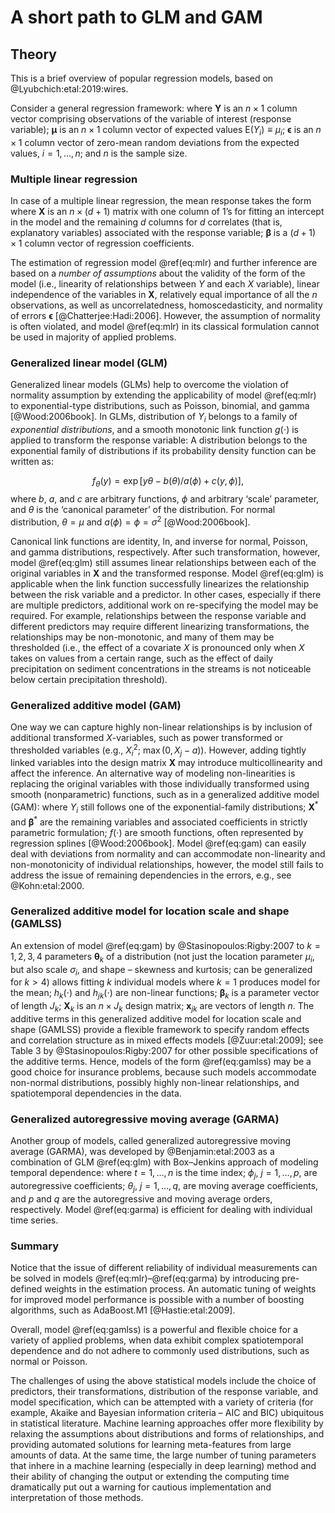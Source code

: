 # A short path to GLM and GAM {#GLM}

## Theory 

This is a brief overview of popular regression models, based on @Lyubchich:etal:2019:wires.

Consider a general regression framework:
\begin{equation}
    (\#eq:general)
    \mathbf{Y} = \boldsymbol{\mu} + \boldsymbol{\epsilon},
\end{equation}
where $\mathbf{Y}$ is an $n\times1$ column vector comprising observations of the variable of interest (response variable); $\boldsymbol{\mu}$ is an $n\times1$ column vector of expected values $\mathrm{E}(Y_i) \equiv \mu_i$; $\boldsymbol{\epsilon}$ is an $n\times1$ column vector of zero-mean random deviations from the expected values, $i = 1,\ldots,n$; and $n$ is the sample size.

### Multiple linear regression

In case of a multiple linear regression, the mean response takes the form 
\begin{equation}
    (\#eq:mlr)
    \boldsymbol{\mu} = \mathbf{X}\boldsymbol{\beta},
\end{equation}
where $\mathbf{X}$ is an $n\times(d+1)$ matrix with one column of 1's for fitting an intercept in the model and the remaining $d$ columns for $d$ correlates (that is, explanatory variables) associated with the response variable; $\boldsymbol{\beta}$ is a $(d+1)\times 1$ column vector of regression coefficients.

The estimation of regression model \@ref(eq:mlr) and further inference are based on a _number of assumptions_ about the validity of the form of the model (i.e., linearity of relationships between $Y$ and each $X$ variable), linear independence of the variables in $\mathbf{X}$, relatively equal importance of all the $n$ observations, as well as uncorrelatedness, homoscedasticity, and normality of errors $\boldsymbol{\epsilon}$ [@Chatterjee:Hadi:2006]. However, the assumption of normality is often violated, and model \@ref(eq:mlr) in its classical formulation cannot be used in majority of applied problems.

### Generalized linear model (GLM)

Generalized linear models (GLMs) help to overcome the violation of normality assumption by extending the applicability of model \@ref(eq:mlr) to exponential-type distributions, such as Poisson, binomial, and gamma [@Wood:2006book]. In GLMs, distribution of $Y_i$ belongs to a family of _exponential distributions_, and a smooth monotonic link function $g(\cdot)$ is applied to transform the response variable:
\begin{equation}
    (\#eq:glm)
    g(\boldsymbol{\mu}) = \mathbf{X}\boldsymbol{\beta}.
\end{equation}
A distribution belongs to the exponential family of distributions if its probability density function can be written as:

$$f_{\theta}(y) = \exp[{y\theta - b(\theta)}/a(\phi) + c(y, \phi)],$$
where $b$, $a$, and $c$ are arbitrary functions, $\phi$ and arbitrary 'scale' parameter, and $\theta$ is the 'canonical parameter' of the distribution. For normal distribution, $\theta = \mu$ and $a(\phi) = \phi= \sigma^2$ [@Wood:2006book].

Canonical link functions are identity, ln, and inverse for normal, Poisson, and gamma distributions, respectively. After such transformation, however, model \@ref(eq:glm) still assumes linear relationships between each of the original variables in $\mathbf{X}$ and the transformed response. Model \@ref(eq:glm) is applicable when the link function successfully linearizes the relationship between the risk variable and a predictor. In other cases, especially if there are multiple predictors, additional work on re-specifying the model may be required. For example, relationships between the response variable and different predictors may require different linearizing transformations, the relationships may be non-monotonic, and many of them may be thresholded (i.e., the effect of a covariate $X$ is pronounced only when $X$ takes on values from a certain range, such as the effect of daily precipitation on sediment concentrations in the streams is not noticeable below certain precipitation threshold). 

### Generalized additive model (GAM)

One way we can capture highly non-linear relationships is by inclusion of additional transformed $X$-variables, such as power transformed or thresholded variables (e.g., $X_i^2$; $\max(0, X_j - a)$). However, adding tightly linked variables into the design matrix $\mathbf{X}$ may introduce multicollinearity and affect the inference. An alternative way of modeling non-linearities is replacing the original variables with those individually transformed using smooth (nonparametric) functions, such as in a generalized additive model (GAM):
\begin{equation}
    (\#eq:gam)
    g(\boldsymbol{\mu}) = \mathbf{X}^*\boldsymbol{\beta}^* + f_1(X_1) + f_2(X_2) + f_3(X_3,X_4) + \ldots,
\end{equation}
where $Y_i$ still follows one of the exponential-family distributions; $\mathbf{X}^*$ and $\boldsymbol{\beta}^*$ are the remaining variables and associated coefficients in strictly parametric formulation; $f(\cdot)$ are smooth functions, often represented by regression splines [@Wood:2006book]. Model \@ref(eq:gam) can easily deal with deviations from normality and can accommodate non-linearity and non-monotonicity of individual relationships, however, the model still fails to address the issue of remaining dependencies in the errors, e.g., see @Kohn:etal:2000.

### Generalized additive model for location scale and shape (GAMLSS)

An extension of model \@ref(eq:gam) by @Stasinopoulos:Rigby:2007 to $k=1,2,3,4$ parameters $\boldsymbol{\theta}_k$ of a distribution (not just the location parameter $\mu_i$, but also scale $\sigma_i$, and shape -- skewness and kurtosis; can be generalized for $k>4$) allows fitting $k$ individual models 
\begin{equation}
   (\#eq:gamlss)
    g_k(\boldsymbol{\theta}_k) = h_k\left(\mathbf{X}_k,\boldsymbol{\beta}_k\right) + \sum_{j=1}^{J_k}h_{jk}(\mathbf{x}_{jk}),
\end{equation}
where $k=1$ produces model for the mean; $h_k(\cdot)$ and $h_{jk}(\cdot)$ are non-linear functions; $\boldsymbol{\beta}_k$ is a parameter vector of length $J_k$; $\mathbf{X}_k$ is an $n\times J_k$ design matrix; $\mathbf{x}_{jk}$ are vectors of length $n$. The additive terms in this generalized additive model for location scale and shape (GAMLSS) provide a flexible framework to specify random effects and correlation structure as in mixed effects models [@Zuur:etal:2009]; see Table 3 by @Stasinopoulos:Rigby:2007 for other possible specifications of the additive terms. Hence, models of the form \@ref(eq:gamlss) may be a good choice for insurance problems, because such models accommodate non-normal distributions, possibly highly non-linear relationships, and spatiotemporal dependencies in the data.

### Generalized autoregressive moving average (GARMA)

Another group of models, called generalized autoregressive moving average (GARMA), was developed by @Benjamin:etal:2003 as a combination of GLM \@ref(eq:glm) with Box--Jenkins approach of modeling temporal dependence:
\begin{equation}
    (\#eq:garma)
    g(\boldsymbol{\mu}_t) = \eta_t = \mathbf{X}_t\boldsymbol{\beta} + \sum_{j=1}^p{\phi_j \{ g(y_{t-j}) - \mathbf{X}_{t-j}\boldsymbol{\beta}\}} + \sum_{j=1}^q \theta_j \left\{ g(y_{t-j}) - \eta_{t-j}\right\},
\end{equation}
where $t=1,\ldots,n$ is the time index; $\phi_j$, $j=1,\ldots,p$, are autoregressive coefficients; $\theta_j$, $j=1,\ldots,q$, are moving average coefficients, and $p$ and $q$ are the autoregressive and moving average orders, respectively. Model \@ref(eq:garma) is efficient for dealing with individual time series.

### Summary

Notice that the issue of different reliability of individual measurements can be solved in models \@ref(eq:mlr)--\@ref(eq:garma) by introducing pre-defined weights in the estimation process. An automatic tuning of weights for improved model performance is possible with a number of boosting algorithms, such as AdaBoost.M1 [@Hastie:etal:2009].

Overall, model \@ref(eq:gamlss) is a powerful and flexible choice for a variety of applied problems, when data exhibit complex spatiotemporal dependence and do not adhere to commonly used distributions, such as normal or Poisson.

The challenges of using the above statistical models include the choice of predictors, their transformations, distribution of the response variable, and model specification, which can be attempted with a variety of criteria (for example, Akaike and Bayesian information criteria -- AIC and BIC) ubiquitous in statistical literature. Machine learning approaches offer more flexibility by relaxing the assumptions about distributions and forms of relationships, and providing automated solutions for learning meta-features from large amounts of data. At the same time, the large number of tuning parameters that inhere in a machine learning (especially in deep learning) method and their ability of changing the output or extending the computing time dramatically put out a warning for cautious implementation and interpretation of those methods.


